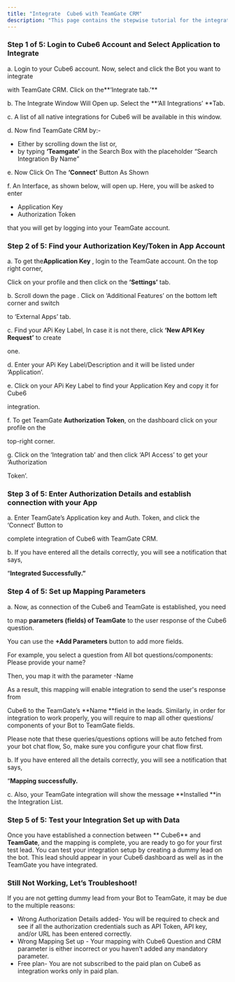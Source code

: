 ```yaml
---
title: "Integrate  Cube6 with TeamGate CRM"
description: "This page contains the stepwise tutorial for the integration with  Cube6"
---
```


### **Step 1 of 5: Login to  Cube6 Account and Select Application to Integrate**

a. Login to your  Cube6 account. Now, select and click the Bot you want to integrate

with TeamGate CRM. Click on the**‘Integrate tab.’** 

b. The Integrate Window Will Open up. Select the **‘All Integrations’ **Tab.

c. A list of all native integrations for  Cube6 will be available in this window.

d. Now find TeamGate CRM by:-

- Either by scrolling down the list or,
- by typing **‘Teamgate’** in the Search Box with the placeholder “Search Integration By Name”

e. Now Click On The **‘Connect’** Button As Shown

f. An Interface, as shown below, will open up. Here, you will be asked to enter

- Application Key
- Authorization Token

that you will get by logging into your TeamGate account.

### **Step 2 of 5: Find your Authorization Key/Token in App Account**

a. To get the**Application Key** , login to the TeamGate account. On the top right corner,

Click on your profile and then click on the **‘Settings’** tab.

b. Scroll down the page . Click on ‘Additional Features’ on the bottom left corner and switch

to ‘External Apps’ tab.

c. Find your APi Key Label, In case it is not there, click **‘New API Key Request’** to create

one.

d. Enter your APi Key Label/Description and it will be listed under ‘Application’.

e. Click on your APi Key Label to find your Application Key and copy it for  Cube6

integration.

f. To get TeamGate **Authorization Token**, on the dashboard click on your profile on the

top-right corner.

g. Click on the ‘Integration tab’ and then click ‘API Access’ to get your ‘Authorization

Token’.

### **Step 3 of 5: Enter Authorization Details and establish connection with your App**

a. Enter TeamGate’s Application key and Auth. Token, and click the ‘Connect’ Button to

complete integration of  Cube6 with TeamGate CRM.

b. If you have entered all the details correctly, you will see a notification that says,

“**Integrated Successfully.”**

### **Step 4 of 5: Set up Mapping Parameters**

a. Now, as connection of the  Cube6 and TeamGate is established, you need

to map **parameters (fields) of TeamGate** to the user response of the  Cube6 question.

You can use the **\+Add Parameters** button to add more fields.

For example, you select a question from All bot questions/components: Please provide your name?

Then, you map it with the parameter -Name

As a result, this mapping will enable integration to send the user's response from

 Cube6 to the TeamGate’s **Name **field in the leads. Similarly, in order for integration to work properly, you will require to map all other questions/ components of your Bot to TeamGate fields.

Please note that these queries/questions options will be auto fetched from your bot chat flow, So, make sure you configure your chat flow first.

b. If you have entered all the details correctly, you will see a notification that says,

“**Mapping successfully.**

c. Also, your TeamGate integration will show the message **Installed **in the Integration List.

### **Step 5 of 5: Test your Integration Set up with Data**

Once you have established a connection between ** Cube6** and **TeamGate**, and the mapping is complete, you are ready to go for your first test lead. You can test your integration setup by creating a dummy lead on the bot. This lead should appear in your  Cube6 dashboard as well as in the TeamGate you have integrated.

### **Still Not Working, Let’s Troubleshoot\!**

If you are not getting dummy lead from your Bot to TeamGate, it may be due to the multiple reasons:

- Wrong Authorization Details added- You will be required to check and see if all the authorization credentials such as API Token, API key, and/or URL has been entered correctly.
- Wrong Mapping Set up - Your mapping with  Cube6 Question and CRM parameter is either incorrect or you haven’t added any mandatory parameter.
- Free plan- You are not subscribed to the paid plan on  Cube6 as integration works only in paid plan.

 